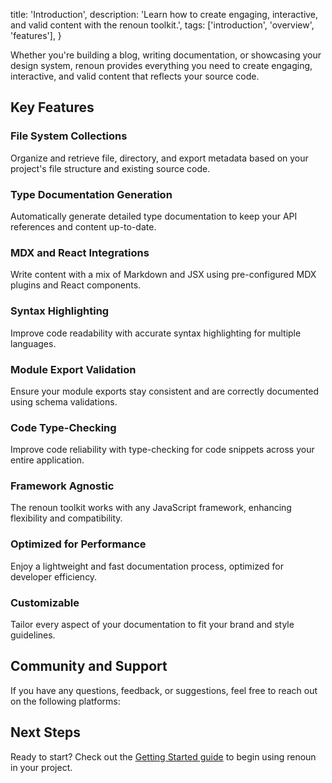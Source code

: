 
  title: 'Introduction',
  description:
    'Learn how to create engaging, interactive, and valid content with the renoun toolkit.',
  tags: ['introduction', 'overview', 'features'],
}

Whether you're building a blog, writing documentation, or showcasing your design system, renoun provides everything you need to create engaging, interactive, and valid content that reflects your source code.

## Key Features

### File System Collections

Organize and retrieve file, directory, and export metadata based on your project's file structure and existing source code.

### Type Documentation Generation

Automatically generate detailed type documentation to keep your API references and content up-to-date.

### MDX and React Integrations

Write content with a mix of Markdown and JSX using pre-configured MDX plugins and React components.

### Syntax Highlighting

Improve code readability with accurate syntax highlighting for multiple languages.

### Module Export Validation

Ensure your module exports stay consistent and are correctly documented using schema validations.

### Code Type-Checking

Improve code reliability with type-checking for code snippets across your entire application.

### Framework Agnostic

The renoun toolkit works with any JavaScript framework, enhancing flexibility and compatibility.

### Optimized for Performance

Enjoy a lightweight and fast documentation process, optimized for developer efficiency.

### Customizable

Tailor every aspect of your documentation to fit your brand and style guidelines.

## Community and Support

If you have any questions, feedback, or suggestions, feel free to reach out on the following platforms:

<Socials />

## Next Steps

Ready to start? Check out the [Getting Started guide](/docs/getting-started) to begin using renoun in your project.
